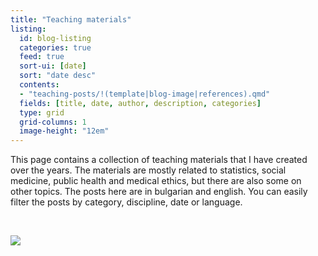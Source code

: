 ```yaml
---
title: "Teaching materials"
listing: 
  id: blog-listing
  categories: true
  feed: true
  sort-ui: [date]
  sort: "date desc"
  contents:
  - "teaching-posts/!(template|blog-image|references).qmd"
  fields: [title, date, author, description, categories]
  type: grid
  grid-columns: 1
  image-height: "12em"
---
```


This page contains a collection of teaching materials that I have created over the years. The materials are mostly related to statistics, social medicine, public health and medical ethics, but there are also some on other topics. The posts here are in bulgarian and english. You can easily filter the posts by category, discipline, date or language.


<br>

```{=html}
<a href="https://www.buymeacoffee.com/kostadinoff"><img src="https://img.buymeacoffee.com/button-api/?text=Buy me a coffee&emoji=☕&slug=kostadinoff&button_colour=ed5c9b&font_colour=ffffff&font_family=Arial&outline_colour=ffffff&coffee_colour=ffffff" /></a>
```
<br>

::: {#blog-listing}
:::